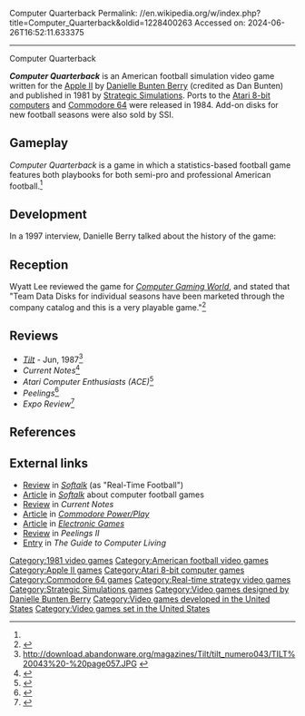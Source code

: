 Computer Quarterback
Permalink: //en.wikipedia.org/w/index.php?title=Computer_Quarterback&oldid=1228400263
Accessed on: 2024-06-26T16:52:11.633375



------
Computer Quarterback
{{Short description|1981 video game}}
{{Infobox video game
| collapsible = 
| state = 
| italic title = 
| title = Computer Quarterback
| image = Computer Quarterback.jpg
| alt = 
| caption =
| developer = LDW Software (ports)
| publisher = [[Strategic Simulations]]
| designer = [[Danielle Bunten Berry]]
| series =
| platforms = [[Apple II]], [[Atari 8-bit computers|Atari 8-bit]], [[Commodore 64]]
| released = '''1981:''' Apple<br />'''1984:''' Atari, C64
| genre = [[Sports video game|Sports]]
| modes = 
}}

'''''Computer Quarterback''''' is an American football simulation video game written for the [[Apple II]] by [[Danielle Bunten Berry]] (credited as Dan Bunten) and published in 1981 by [[Strategic Simulations]]. Ports to the [[Atari 8-bit computers]] and [[Commodore 64]] were released in 1984. Add-on disks for new football seasons were also sold by SSI.

==Gameplay==
''Computer Quarterback'' is a game in which a statistics-based football game features both playbooks for both semi-pro and professional American football.<ref name="CGW42"/>

==Development==
In a 1997 interview, Danielle Berry talked about the history of the game:{{blockquote|"Computer Quarterback" was written only for myself and friends to play on the computer at work. I later converted it from [[Fortran|FORTRAN]] on a mini-computer to [[BASIC]] on an Apple II and sent it to Strategic Simulations.<ref>{{cite book |last1=Hague |first1=James |title=Halcyon Days: Interviews with Classic Computer and Video Game Programmers |date=1997 |publisher=Dadgum Games |url=https://dadgum.com/halcyon/BOOK/BERRY.HTM}}</ref>}}

==Reception==
Wyatt Lee reviewed the game for ''[[Computer Gaming World]]'', and stated that "Team Data Disks for individual seasons have been marketed through the company catalog and this is a very playable game."<ref name="CGW42">{{cite magazine |last=Lee |first=Wyatt |title=The Electronic Gridiron |magazine=Computer Gaming World |date=December 1987 |volume=1 |issue=42 |pages=52–53}}</ref>

==Reviews==
*''[[Tilt (French magazine)|Tilt]]'' - Jun, 1987<ref>http://download.abandonware.org/magazines/Tilt/tilt_numero043/TILT%20043%20-%20page057.JPG {{Bare URL image|date=March 2022}}</ref>
*''Current Notes''<ref>{{cite web | url=https://archive.org/details/Current_Notes_1985-09/page/n9/mode/2up | title=Current Notes 1985 09 }}</ref>
*''Atari Computer Enthusiasts (ACE)''<ref>{{cite web | url=https://archive.org/details/AtariComputerEnthusiastsACEEugeneORJune1985/Atari_Computer_Enthusiasts_ACE_Eugene_OR_September_1985/page/n11/mode/2up | title=Atari Computer Enthusiasts (ACE) of Eugene, Oregon, 1985-1986 | year=1985 }}</ref>
*''Peelings''<ref>{{cite web | url=https://archive.org/details/Peelings_II_v2n1_ocr/page/n29/mode/2up | title=Peelings II v2n1 ocr }}</ref>
*''Expo Review''<ref>{{cite web | url=https://archive.org/details/hardcopy-april-1987/page/n13/mode/2up | title=Hardcopy Newsletter, April, 1987 | date=April 1987 }}</ref>

==References==
{{reflist}}

==External links==
*[https://archive.org/details/softalkv1n01sep1980/page/12/mode/2up Review] in ''[[Softalk]]'' (as "Real-Time Football")
*[https://archive.org/details/softalkv2n11jul1982/page/128/mode/2up Article] in ''[[Softalk]]'' about computer football games
*[https://archive.org/details/Current_Notes_1985-09/page/n9/mode/2up Review] in ''Current Notes''
*[https://archive.org/details/commodore-power-play-14/page/n75/mode/2up Article] in ''[[Commodore Power/Play]]''
*[https://archive.org/details/Electronic_Games_Volume_01_Number_08_1982-10_Reese_Communications_US/page/n45/mode/2up Article] in ''[[Electronic Games]]''
*[https://archive.org/details/Peelings_II_v2n1_ocr/page/n29/mode/2up Review] in ''Peelings II''
*[https://archive.org/details/Guide_to_Computer_Living_The_Vol._No._3_Issue_No._1_1986-04_Aquarian_Communications_US/page/n13/mode/2up Entry] in ''The Guide to Computer Living''

{{Dani Bunten}}

[[Category:1981 video games]]
[[Category:American football video games]]
[[Category:Apple II games]]
[[Category:Atari 8-bit computer games]]
[[Category:Commodore 64 games]]
[[Category:Real-time strategy video games]]
[[Category:Strategic Simulations games]]
[[Category:Video games designed by Danielle Bunten Berry]]
[[Category:Video games developed in the United States]]
[[Category:Video games set in the United States]]